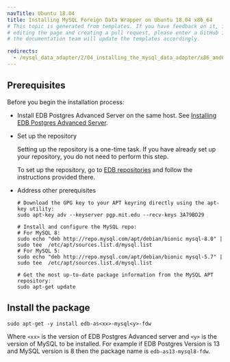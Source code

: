 ```yaml
---
navTitle: Ubuntu 18.04
title: Installing MySQL Foreign Data Wrapper on Ubuntu 18.04 x86_64
# This topic is generated from templates. If you have feedback on it, instead of
# editing the page and creating a pull request, please enter a GitHub issue and
# the documentation team will update the templates accordingly.

redirects:
  - /mysql_data_adapter/2/04_installing_the_mysql_data_adapter/x86_amd64/mysql_ubuntu18_x86
---
```


## Prerequisites

Before you begin the installation process:

- Install EDB Postgres Advanced Server on the same host. See [Installing EDB Postgres Advanced Server](/epas/latest/epas_inst_linux).

- Set up the repository

  Setting up the repository is a one-time task. If you have already set up your repository, you do not need to perform this step.

  To set up the repository, go to [EDB repositories](https://www.enterprisedb.com/repos-downloads) and follow the instructions provided there.

- Address other prerequisites

  ```shell
  # Download the GPG key to your APT keyring directly using the apt-key utility:
  sudo apt-key adv --keyserver pgp.mit.edu --recv-keys 3A79BD29

  # Install and configure the MySQL repo:
  # For MySQL 8:
  sudo echo "deb http://repo.mysql.com/apt/debian/bionic mysql-8.0" | sudo tee  /etc/apt/sources.list.d/mysql.list
  # For MySQL 5:
  sudo echo "deb http://repo.mysql.com/apt/debian/bionic mysql-5.7" | sudo tee  /etc/apt/sources.list.d/mysql.list

  # Get the most up-to-date package information from the MySQL APT repository:
  sudo apt-get update
  ```

## Install the package

```shell
sudo apt-get -y install edb-as<xx>-mysql<y>-fdw
```

Where `<xx>` is the version of EDB Postgres Advanced server and `<y>` is the version of MySQL to be installed. For example if EDB Postgres Version is 13 and MySQL version is 8 then the package name is `edb-as13-mysql8-fdw`.
